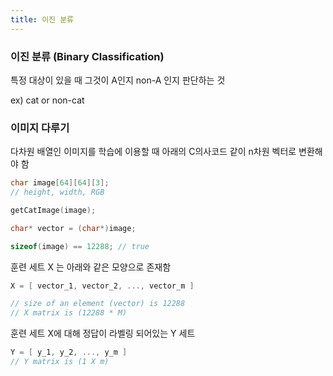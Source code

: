 ```yaml
---
title: 이진 분류
---
```


### 이진 분류 (Binary Classification)

특정 대상이 있을 때 그것이 A인지 non-A 인지 판단하는 것

ex) cat or non-cat

### 이미지 다루기

다차원 배열인 이미지를 학습에 이용할 때 아래의 C의사코드 같이 n차원 벡터로 변환해야 함

```c
char image[64][64][3];
// height, width, RGB

getCatImage(image);

char* vector = (char*)image;

sizeof(image) == 12288; // true
```

훈련 세트 X 는 아래와 같은 모양으로 존재함

```c
X = [ vector_1, vector_2, ..., vector_m ]

// size of an element (vector) is 12288
// X matrix is (12288 * M)
```

훈련 세트 X에 대해 정답이 라벨링 되어있는 Y 세트

```c
Y = [ y_1, y_2, ..., y_m ]
// Y matrix is (1 X m)
```